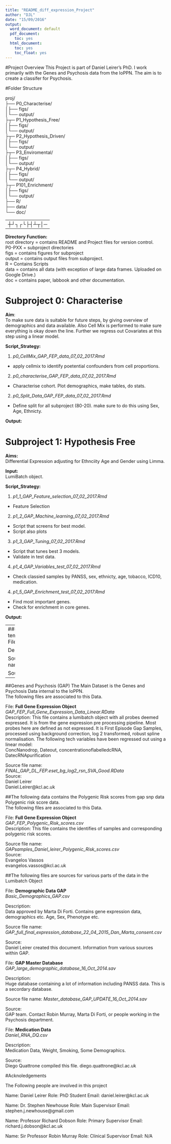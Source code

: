 ```yaml
---
title: "README_diff_expression_Project"
author: "DJL"
date: "15/09/2016"
output:
  word_document: default
  pdf_document:
    toc: yes
  html_document:
    toc: yes
    toc_float: yes
---
```


#Project Overview
This Project is part of Daniel Leirer's PhD. I work primarily with the Genes and Psychosis data from the IoPPN. The aim is to create a classifer for Psychosis. 



#Folder Structure

proj/  
├── P0_Characterise/  
│├── figs/  
│└── output/  
├┬─ P1_Hypothesis_Free/  
│├── figs/  
│└── output/  
├┬─ P2_Hypothesis_Driven/  
│├── figs/  
│└── output/  
├┬─ P3_Enviromental/  
│├── figs/  
│└── output/  
├┬─ P4_Hybrid/  
│├── figs/  
│└── output/  
├┬─ P101_Enrichment/  
│├── figs/  
│└── output/  
├── R/  
├── data/  
└── doc/  

---
┼┘┐┌└├┤┴┬│─
---

**Directory Function:**  
root directory = contains README and Project files for version control.  
P0-PXX = subproject directories  
figs = contains figures for subproject  
output = contains output files from subproject.  
R = Contains Scripts  
data = contains all data (with exception of large data frames. Uploaded on Google Drive.)  
doc = contains paper, labbook and other documentation.  

# Subproject 0: Characterise
**Aim**:  
To make sure data is suitable for future steps, by giving overview of demographics and data available.
Also Cell Mix is performed to make sure everything is okay down the line. Further we regress out Covariates at this step using a linear model. 

**Script_Strategy:**  
  
1. *p0_CellMix_GAP_FEP_data_07_02_2017.Rmd*
+ apply cellmix to identify poetential confounders from cell proportions. 
2. *p0_characterise_GAP_FEP_data_07_02_2017.Rmd*
+ Characterise cohort. Plot demographics, make tables, do stats.
2. *p0_Split_Data_GAP_FEP_data_07_02_2017.Rmd*
+ Define split for all subproject (80-20). make sure to do this using Sex, Age, Ethnicty.



**Output:**  



# Subproject 1: Hypothesis Free
**Aims:**   
Differential Expression adjusting for Ethnciity Age and Gender using Limma.


**Input:**  
LumiBatch object.  


**Script_Strategy:**    
  
1. *p1_1_GAP_Feature_selection_07_02_2017.Rmd*
+ Feature Selection
2. *p1_2_GAP_Machine_learning_07_02_2017.Rmd*
+ Script that screens for best model.  
+ Script also plots
3. *p1_3_GAP_Tuning_07_02_2017.Rmd*
+ Script that tunes best 3 models.  
+ Validate in test data.  
4. *p1_4_GAP_Variables_test_07_02_2017.Rmd*  
+ Check classied samples by PANSS, sex, ethnicty, age, tobacco, ICD10, medication.  
4. *p1_5_GAP_Enrichment_test_07_02_2017.Rmd*  
+ Find most important genes.  
+ Check for enrichment in core genes.  


**Output:**  






---
####File template####
File: ****  
**  

Description:  


Source file name: 
**  

Source:  
---

##Genes and Psychosis (GAP)
The Main Dataset is the Genes and Psychosis Data internal to the IoPPN.  
The following files are associated to this Data.  

File: **Full Gene Expression Object**  
*GAP_FEP_Full_Gene_Expression_Data_Linear.RData*  
Description:
This file contains a lumibatch object with all probes deemed expressed. It is from the gene expression pre processing pipeline. Most probes here are defined as not expressed. It is First Episode Gap Samples, processed using background correction, log 2 transformed, robust spline normalisation. The following tech variables have been regressed out using a linear model:  
ConcNanodrop, Dateout, concentrationoflabelledcRNA, DatecRNApurification  



Source file name:  
*FINAL_GAP_DL_FEP.eset_bg_log2_rsn_SVA_Good.RData*  
Source:  
Daniel Leirer  
Daniel.Leirer@kcl.ac.uk



##The following data contains the Polygenic Risk scores from gap snp data  
Polygenic risk score data.   
The following files are associated to this Data.  

File: **Full Gene Expression Object**  
*GAP_FEP_Polygenic_Risk_scores.csv*  
Description:
This file contains the identifies of samples and corresponding polygenic risk scores. 




Source file name:  
*GAPsamples_Daniel_leirer_Polygenic_Risk_scores.csv*  
Source:  
Evangelos Vassos   
evangelos.vassos@kcl.ac.uk


##The following files are sources for various parts of the data in the Lumibatch Object

File: **Demographic Data GAP**  
*Basic_Demographics_GAP.csv*  

Description:  
Data approved by Marta Di Forti. Contains gene expression data, demographics etc. Age, Sex, Phenotype etc. 


Source file name: 
*GAP_full_final_expression_database_22_04_2015_Dan_Marta_consent.csv*  

Source:  
Daniel Leirer created this document.
Information from various sources within GAP. 

File: **GAP Master Database**  
*GAP_large_demographic_database_16_Oct_2014.sav*  

Description:  
Huge database containing a lot of information including PANSS data. This is a secordary database. 

Source file name: 
*Master_database_GAP_UPDATE_16_Oct_2014.sav*  

Source:  
GAP team. Contact Robin Murray, Marta Di Forti, or people working in the Psychosis department. 


File: **Medication Data**  
*Daniel_RNA_DQ.csv*  

Description:  
Medication Data, Weight, Smoking, Some Demographics. 

Source:  
Diego Quattrone compiled this file. 
diego.quattrone@kcl.ac.uk


#Acknoledgements

The Following people are involved in this project

Name: Daniel Leirer
Role: PhD Student
Email: daniel.leirer@kcl.ac.uk

Name: Dr. Stephen Newhouse
Role: Main Supervisor
Email: stephen.j.newhouse@gmail.com

Name: Professor Richard Dobson
Role: Primary Supervisor
Email: richard.j.dobson@kcl.ac.uk

Name: Sir Professor Robin Murray
Role: Clinical Supervisor
Email: N/A


